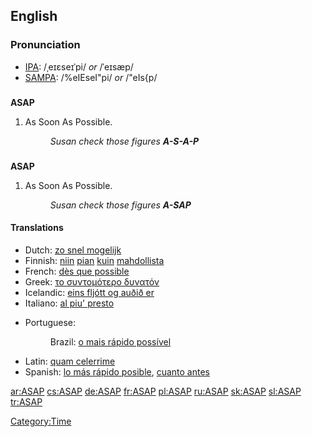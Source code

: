 ==English==

===Pronunciation===
*[[IPA]]: /ˌeɪɛseɪˈpi/ ''or'' /ˈeɪsæp/
*[[SAMPA]]: /%eIEseI"pi/ ''or'' /"eIs{p/

==={{initialism}}===
'''ASAP'''

# As Soon As Possible.
#: ''Susan check those figures '''A-S-A-P''' ''

==={{acronym}}===
'''ASAP'''

# As Soon As Possible.
#: ''Susan check those figures '''A-SAP''' ''

====Translations====
{{top}}
*Dutch: [[zo snel mogelijk]]
*Finnish: [[niin]] [[pian]] [[kuin]] [[mahdollinen|mahdollista]]
*French: [[dès que possible]]
*Greek: [[το συντομότερο δυνατόν]]
*Icelandic: [[eins fljótt og auðið er]]
*Italiano: [[al piu' presto]]
{{mid}}
*Portuguese: 
*:Brazil: [[o mais rápido possível]]
*Latin: [[quam celerrime]]
*Spanish: [[lo más rápido posible]], [[cuanto antes]]
{{bottom}}

[[Category:Time]]

[[ar:ASAP]]
[[cs:ASAP]]
[[de:ASAP]]
[[fr:ASAP]]
[[pl:ASAP]]
[[ru:ASAP]]
[[sk:ASAP]]
[[sl:ASAP]]
[[tr:ASAP]]
